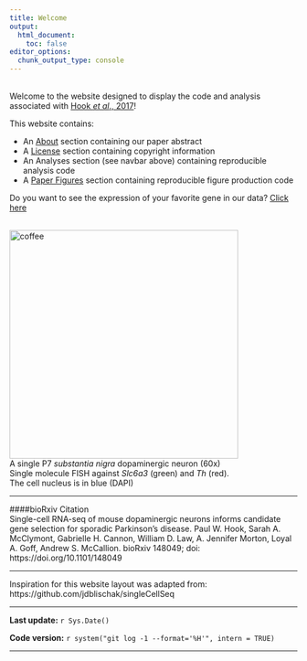 ```yaml
---
title: Welcome
output:
  html_document:
    toc: false
editor_options: 
  chunk_output_type: console
---
```



<div class="row">

<div class="col-md-7 text-left">
<br/>
Welcome to the website designed to display the code and analysis associated with [Hook _et al_., 2017](https://doi.org/10.1101/148049)!

This website contains:

* An [About](about.html) section containing our paper abstract   
* A [License](license.html) section containing copyright information  
* An Analyses section (see navbar above) containing reproducible analysis code  
* A [Paper Figures](paper-figures.html) section containing reproducible figure production code  

Do you want to see the expression of your favorite gene in our data? [Click here](https://pwh124.shinyapps.io/expressionshiny/)
</font>
</div>

<div class="col-md-5 text-center">
<br/>
<img src="Composite-Ldb2-22-SN.png" alt="coffee" style="width:400px;" align = "top"/>
<figcaption> A single P7 <i>substantia nigra</i> dopaminergic neuron (60x)</figcaption>
<figcaption> Single molecule FISH against <i>Slc6a3</i> (green) and <i>Th</i> (red).</figcaption>
<figcaption>The cell nucleus is in blue (DAPI)</figcaption>
</div>
</div>

***
####bioRxiv Citation  
Single-cell RNA-seq of mouse dopaminergic neurons informs candidate gene selection for sporadic Parkinson's disease. Paul W. Hook, Sarah A. McClymont, Gabrielle H. Cannon, William D. Law, A. Jennifer Morton, Loyal A. Goff, Andrew S. McCallion. bioRxiv 148049; doi: https://doi.org/10.1101/148049

***

Inspiration for this website layout was adapted from: https://github.com/jdblischak/singleCellSeq

***

**Last update:** `r Sys.Date()`

**Code version:** `r system("git log -1 --format='%H'", intern = TRUE)`

***
